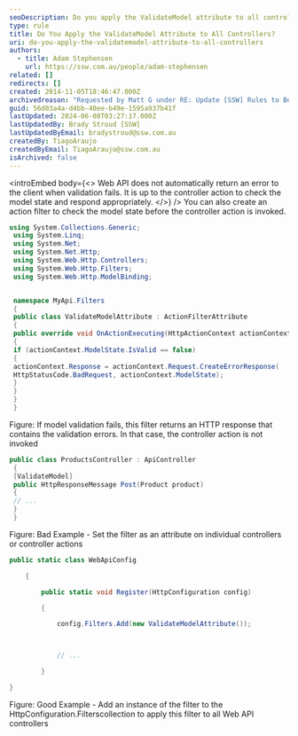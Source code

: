 ```yaml
---
seoDescription: Do you apply the ValidateModel attribute to all controllers?
type: rule
title: Do You Apply the ValidateModel Attribute to All Controllers?
uri: do-you-apply-the-validatemodel-attribute-to-all-controllers
authors:
  - title: Adam Stephensen
    url: https://ssw.com.au/people/adam-stephensen
related: []
redirects: []
created: 2014-11-05T18:46:47.000Z
archivedreason: "Requested by Matt G under RE: Update [SSW] Rules to Better WebAPI"
guid: 56d03a4a-d4bb-40ee-b49e-1595a937b41f
lastUpdated: 2024-06-08T03:27:17.000Z
lastUpdatedBy: Brady Stroud [SSW]
lastUpdatedByEmail: bradystroud@ssw.com.au
createdBy: TiagoAraujo
createdByEmail: TiagoAraujo@ssw.com.au
isArchived: false
---
```


<introEmbed
  body={<>
Web API does not automatically return an error to the client when validation fails. It is up to the controller action to check the model state and respond appropriately.
  </>}
/>
You can also create an action filter to check the model state before the controller action is invoked.

```cs
using System.Collections.Generic;
 using System.Linq;
 using System.Net;
 using System.Net.Http;
 using System.Web.Http.Controllers;
 using System.Web.Http.Filters;
 using System.Web.Http.ModelBinding;


 namespace MyApi.Filters
 {
 public class ValidateModelAttribute : ActionFilterAttribute
 {
 public override void OnActionExecuting(HttpActionContext actionContext)
 {
 if (actionContext.ModelState.IsValid == false)
 {
 actionContext.Response = actionContext.Request.CreateErrorResponse(
 HttpStatusCode.BadRequest, actionContext.ModelState);
 }
 }
 }
 }
```

Figure: If model validation fails, this filter returns an HTTP response that contains the validation errors. In that case, the controller action is not invoked

```cs
public class ProductsController : ApiController
 {
 [ValidateModel]
 public HttpResponseMessage Post(Product product)
 {
 // ...
 }
 }
```

Figure: Bad Example - Set the filter as an attribute on individual controllers or controller actions

```cs
public static class WebApiConfig

    {

        public static void Register(HttpConfiguration config)

        {

            config.Filters.Add(new ValidateModelAttribute());



            // ...

        }

}
```

Figure: Good Example - Add an instance of the filter to the HttpConfiguration.Filterscollection to apply this filter to all Web API controllers
